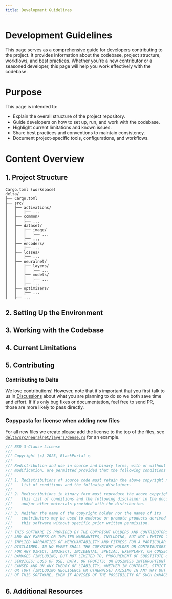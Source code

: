 ```yaml
---
title: Development Guidelines
---
```


# Development Guidelines

This page serves as a comprehensive guide for developers contributing to the
project. It provides information about the codebase, project structure,
workflows, and best practices. Whether you're a new contributor or a seasoned
developer, this page will help you work effectively with the codebase.

# Purpose

This page is intended to:

- Explain the overall structure of the project repository.
- Guide developers on how to set up, run, and work with the codebase.
- Highlight current limitations and known issues.
- Share best practices and conventions to maintain consistency.
- Document project-specific tools, configurations, and workflows.

# Content Overview

## 1. Project Structure

```
Cargo.toml (workspace)
delta/
├── Cargo.toml
├── src/
│   ├── activations/
│   │   ├── ...
│   ├── common/
│   │   ├── ...
│   ├── dataset/
│   │   ├── image/
│   │   │   ├── ...
│   │   ├── ...
│   ├── encoders/
│   │   ├── ...
│   ├── losses/
│   │   ├── ...
│   ├── neuralnet/
│   │   ├── layers/
│   │   │   ├── ...
│   │   ├── models/
│   │   │   ├── ...
│   │   ├── ...
│   ├── optimizers/
│   │   ├── ...
│   ├── ...
```

## 2. Setting Up the Environment

## 3. Working with the Codebase

## 4. Current Limitations

## 5. Contributing

### Contributing to Delta

We love contributions! However, note that it's important that you first talk to us
in [Discussions](https://github.com/orgs/delta-rs/discussions) about what you are planning to do so we both save time
and effort. If it's only bug fixes or documentation, feel free to send PR, those are more likely to pass directly.

### Copypasta for license when adding new files

For all new files we create please add the license to the top of the files, see [`delta/src/neuralnet/layers/dense.rs`](https://github.com/blackportal-ai/delta/blob/master/delta/src/neuralnet/layers/dense.rs)
for an example.

```rust
//! BSD 3-Clause License
//!
//! Copyright (c) 2025, BlackPortal ○
//!
//! Redistribution and use in source and binary forms, with or without
//! modification, are permitted provided that the following conditions are met:
//!
//! 1. Redistributions of source code must retain the above copyright notice, this
//!    list of conditions and the following disclaimer.
//!
//! 2. Redistributions in binary form must reproduce the above copyright notice,
//!    this list of conditions and the following disclaimer in the documentation
//!    and/or other materials provided with the distribution.
//!
//! 3. Neither the name of the copyright holder nor the names of its
//!    contributors may be used to endorse or promote products derived from
//!    this software without specific prior written permission.
//!
//! THIS SOFTWARE IS PROVIDED BY THE COPYRIGHT HOLDERS AND CONTRIBUTORS "AS IS"
//! AND ANY EXPRESS OR IMPLIED WARRANTIES, INCLUDING, BUT NOT LIMITED TO, THE
//! IMPLIED WARRANTIES OF MERCHANTABILITY AND FITNESS FOR A PARTICULAR PURPOSE ARE
//! DISCLAIMED. IN NO EVENT SHALL THE COPYRIGHT HOLDER OR CONTRIBUTORS BE LIABLE
//! FOR ANY DIRECT, INDIRECT, INCIDENTAL, SPECIAL, EXEMPLARY, OR CONSEQUENTIAL
//! DAMAGES (INCLUDING, BUT NOT LIMITED TO, PROCUREMENT OF SUBSTITUTE GOODS OR
//! SERVICES; LOSS OF USE, DATA, OR PROFITS; OR BUSINESS INTERRUPTION) HOWEVER
//! CAUSED AND ON ANY THEORY OF LIABILITY, WHETHER IN CONTRACT, STRICT LIABILITY,
//! OR TORT (INCLUDING NEGLIGENCE OR OTHERWISE) ARISING IN ANY WAY OUT OF THE USE
//! OF THIS SOFTWARE, EVEN IF ADVISED OF THE POSSIBILITY OF SUCH DAMAGE.
```

## 6. Additional Resources
